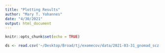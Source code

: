 ```yaml
---
title: "Plotting Results"
author: "Mary T. Yohannes"
date: "4/30/2021"
output: html_document
---
```


```r
knitr::opts_chunk$set(echo = TRUE)
```

```r
ds <- read.csv('~/Desktop/Broad/tj/exomecov/data/2021-03-31_gnomad_scz-exome-manifest.txt', sep = "\t", header=T)
```

